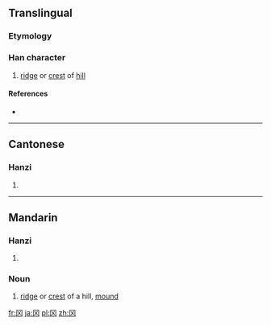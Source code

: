 {{also|岡}}
==Translingual==

===Etymology===
{{Han simp|岡}}

===Han character===
{{Han char|rn=13|rad=冂|as=02|sn=4|four=|canj=月大 (BK)|ids=⿴[[冂]][[㐅]]}}

# [[ridge]] or [[crest]] of [[hill]]

====References====
* {{Han ref|kx=0128.351|hdz=10097.030|uh=5188|ud=20872}}

----

==Cantonese==

===Hanzi===
{{yue-hanzi|jyut=gong1|y=gong1|tra=岡}}

# {{defn|lang=yue|sort=冂02}}

----

==Mandarin==

===Hanzi===
{{cmn-hanzi|tra=岡|pin=[[gāng]] ([[gang1]])|wg=kang<sup>1</sup>}}

# {{defn|lang=cmn|sort=冂02}}

===Noun===
{{cmn-noun|s|tra=岡|pin=gāng|pint=gang1}}

# [[ridge]] or [[crest]] of a hill, [[mound]]

[[fr:冈]]
[[ja:冈]]
[[pl:冈]]
[[zh:冈]]